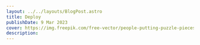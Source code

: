 ---
layout: ../../layouts/BlogPost.astro
title: Deploy
publishDate: 9 Mar 2023
cover: https://img.freepik.com/free-vector/people-putting-puzzle-pieces-together_52683-28610.jpg?w=2000
description:
---
